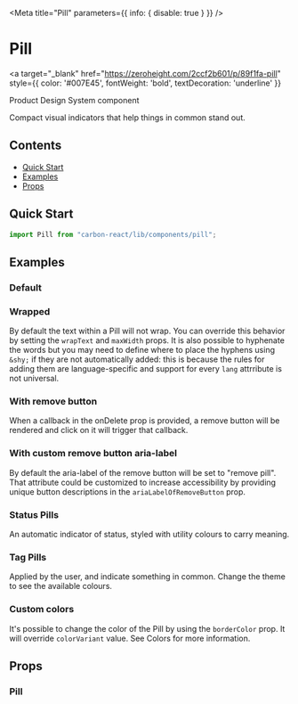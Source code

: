 



<Meta title="Pill" parameters={{ info: { disable: true } }} />

# Pill

<a
  target="_blank"
  href="https://zeroheight.com/2ccf2b601/p/89f1fa-pill"
  style={{ color: '#007E45', fontWeight: 'bold', textDecoration: 'underline' }}
>
  Product Design System component 
</a>

Compact visual indicators that help things in common stand out.

## Contents

- [Quick Start](#quick-start)
- [Examples](#examples)
- [Props](#props)

## Quick Start

```javascript
import Pill from "carbon-react/lib/components/pill";
```

## Examples

### Default

<Canvas>
  <Story name="default" story={stories.Default} />
</Canvas>

### Wrapped

By default the text within a Pill will not wrap. You can override this behavior by setting the `wrapText`
and `maxWidth` props. It is also possible to hyphenate the words but you may need to define where to place
the hyphens using `&shy;` if they are not automatically added: this is because the rules for adding them are
language-specific and support for every `lang` attrribute is not universal.

<Canvas>
  <Story name="wrapped" story={stories.Wrapped} />
</Canvas>

### With remove button

When a callback in the onDelete prop is provided, a remove button will be rendered
and click on it will trigger that callback.

<Canvas>
  <Story name="with remove button" story={stories.WithRemoveButton} />
</Canvas>

### With custom remove button aria-label

By default the aria-label of the remove button will be set to "remove pill".
That attribute could be customized to increase accessibility by providing unique button descriptions
in the `ariaLabelOfRemoveButton` prop.

<Canvas>
  <Story name="with custom remove button aria-label" story={stories.WithCustomRemoveButtonAriaLabel} />
</Canvas>

### Status Pills

An automatic indicator of status, styled with utility colours to carry meaning.

<Canvas>
  <Story name="status" story={stories.Status} />
</Canvas>

### Tag Pills

Applied by the user, and indicate something in common. Change the theme to see the available colours.

<Canvas>
  <Story name="tag" story={stories.Tag} />
</Canvas>

### Custom colors

It's possible to change the color of the Pill by using the `borderColor` prop. It will override `colorVariant` value.
See <LinkTo kind="Documentation/Colors" name="page" story="page">Colors</LinkTo> for more information.

<Canvas>
  <Story name="custom colors" story={stories.CustomColors} />
</Canvas>

## Props

### Pill

<StyledSystemProps of={Pill} margin noHeader />
